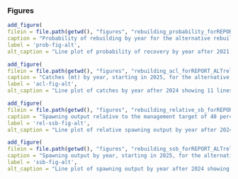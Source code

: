 \clearpage
### Figures

<!-- Main run figures -->
```r
add_figure(
filein = file.path(getwd(), "figures", "rebuilding_probability_forREPORT_ALTrelF.png"), 
caption = "Probability of rebuilding by year for the alternative rebuilding strategies where assumed 2024 removals were set to 6.32 mt",
label = 'prob-fig-alt',
alt_caption = "Line plot of probability of recovery by year after 2021 showing 11 lines that represent each rebuilding strategy")
```

```r
add_figure(
filein = file.path(getwd(), "figures", "rebuilding_acl_forREPORT_ALTrelF.png"), 
caption = "Catches (mt) by year, starting in 2025, for the alternative rebuilding strategies where assumed 2024 removals were set to 6.32 mt",
label = 'acl-fig-alt',
alt_caption = "Line plot of catches by year after 2024 showing 11 lines that represent each rebuilding strategy")
```

```r
add_figure(
filein = file.path(getwd(), "figures", "rebuilding_relative_sb_forREPORT_ALTrelF.png"), 
caption = "Spawning output relative to the management target of 40 percent of unfished spawning output by year, starting in 2025, for the alternative rebuilding strategies where assumed 2024 removals were set to 6.32 mt",
label = 'rel-ssb-fig-alt',
alt_caption = "Line plot of relative spawning output by year after 2024 showing 11 lines that represent each rebuilding strategy")
```

```r
add_figure(
filein = file.path(getwd(), "figures", "rebuilding_ssb_forREPORT_ALTrelF.png"), 
caption = "Spawning output by year, starting in 2025, for the alternative rebuilding strategies where assumed 2024 removals were set to 6.32 mt",
label = 'ssb-fig-alt',
alt_caption = "Line plot of spawning output by year after 2024 showing 13 lines that represent each rebuilding strategy")
```

\clearpage